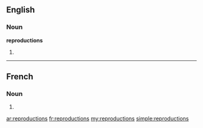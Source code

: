 ==English==

===Noun===
'''reproductions'''

# {{plural of|reproduction}}

----

==French==

===Noun===
{{infl|fr|plural}} {{f|p}}

# {{plural of|reproduction|lang=fr}}

[[ar:reproductions]]
[[fr:reproductions]]
[[my:reproductions]]
[[simple:reproductions]]